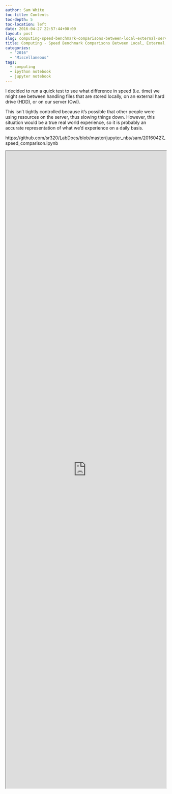 ```yaml
---
author: Sam White
toc-title: Contents
toc-depth: 5
toc-location: left
date: 2016-04-27 22:57:44+00:00
layout: post
slug: computing-speed-benchmark-comparisons-between-local-external-server-files
title: Computing - Speed Benchmark Comparisons Between Local, External, & Server Files
categories:
  - "2016"
  - "Miscellaneous"
tags:
  - computing
  - ipython notebook
  - jupyter notebook
---
```


I decided to run a quick test to see what difference in speed (i.e. time) we might see between handling files that are stored locally, on an external hard drive (HDD), or on our server (Owl).

This isn't tightly controlled because it's possible that other people were using resources on the server, thus slowing things down. However, this situation would be a true real world experience, so it is probably an accurate representation of what we'd experience on a daily basis.

https://github.com/sr320/LabDocs/blob/master/jupyter_nbs/sam/20160427_speed_comparison.ipynb

<iframe src="https://nbviewer.org/github/sr320/LabDocs/blob/master/jupyter_nbs/sam/20160427_speed_comparison.ipynb" width="100%" height="2000" scrolling="yes"></iframe>
